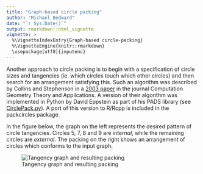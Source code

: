 ```yaml
---
title: "Graph-based circle packing"
author: "Michael Bedward"
date: "`r Sys.Date()`"
output: rmarkdown::html_vignette
vignette: >
  %\VignetteIndexEntry{Graph-based circle-packing}
  %\VignetteEngine{knitr::rmarkdown}
  \usepackage[utf8]{inputenc}
---
```


Another approach to circle packing is to begin with a specification of circle sizes and tangencies (ie. which circles touch which other circles) and then search for an arrangement satisfying this. Such an algorithm was described by Collins and Stephenson in a [2003 paper](http://www.sciencedirect.com/science/article/pii/S0925772102000998) in the journal Computation Geometry Theory and Applications. A version of their algorithm was implemented in Python by David Eppstein as part of his PADS library (see [CirclePack.py](http://www.ics.uci.edu/~eppstein/PADS/)). A port of this version to R/Rcpp is included in the packcircles package.


In the figure below, the graph on the left represents the desired pattern of circle tangencies. Circles 5, 7, 8 and 9 are *internal*, while the remaining circles are *external*. The packing on the right shows an arrangement of circles which conforms to
the input graph.

![Tangency graph and resulting packing](graph_example.png)

